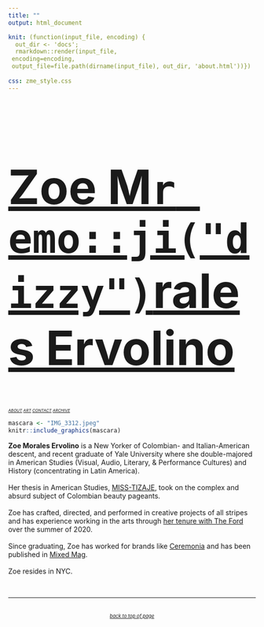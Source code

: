 ```yaml
---
title: ""
output: html_document

knit: (function(input_file, encoding) {
  out_dir <- 'docs';
  rmarkdown::render(input_file,
 encoding=encoding,
 output_file=file.path(dirname(input_file), out_dir, 'about.html'))})
 
css: zme_style.css
---
```

<style type="text/css">
.main-container {
  max-width: 1800px;
  margin-left: auto;
  margin-right: auto;
    background-color:MidnightBlue;
    	cursor: url('/Users/zoeervolino/Documents/zoe/zoe/cursor.cur'), default;
}
</style>

<a href="https://zoervolino.github.io/zoe/">
<font size=80>
<h1>Zoe M`r emo::ji("dizzy")`rales Ervolino</h1>
</font>
</a>

<a2>
<small>
<small><small><a href="about.html"><i>ABOUT</a>  </i></small></small>
<small><small><a href="design.html"><i>ART</a>  </i></small></small> 
<small><small><a href="contact.html"><i>CONTACT</a>  </i></small></small> 
<small><small><a href="https://tinyletter.com/unfriendlybrujita/archive"><i>ARCHIVE</a>  </i></small></small>
</small>
</a2>  
  

```r

mascara <- "IMG_3312.jpeg"
knitr::include_graphics(mascara)

```

<a1><b>Zoe Morales Ervolino</a1></b> is a New Yorker of Colombian- and Italian-American descent, and recent graduate of Yale University where she double-majored in American Studies (Visual, Audio, Literary, & Performance Cultures) and History (concentrating in Latin America).
<br>
<br>
Her thesis in American Studies,  <a href="https://collegearts.yale.edu/events/shows-screenings/cancelled-miss-tizaje">MISS-TIZAJE</a>, took on the complex and absurd subject of Colombian beauty pageants. 
<br>
<br>
Zoe has crafted, directed, and performed in creative projects of all stripes and has experience working in the arts through <a href="https://www.facebook.com/TheFordLA/posts/its-nationalinternday-and-wed-like-to-introduce-to-you-zoe-zoe-morales-ervolino-/10157779769947858/">her tenure with The Ford</a> over the summer of 2020. 
<br>
<br>
Since graduating, Zoe has worked for brands like <a href="https://www.instagram.com/p/CJzOZeCpKYo/">Ceremonia</a> and has been published in <a href="https://mixedmag.co/?s=zoe+ervolino">Mixed Mag</a>.
<br>
<br>
Zoe resides in NYC.
</small></small>
</p>

<br>
<hr>
<br>
<small>
<small>
<center>
<i><a href="#top">back to top of page</a>
</center>
</i>
</small>
</small>
</br>